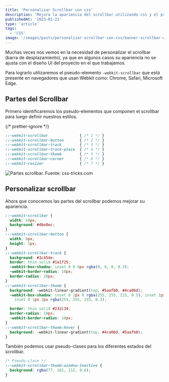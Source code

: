 ```yaml
---
title: 'Personalizar Scrollbar con css'
description: 'Mejora la apariencia del scrollbar utilizando css y el pseudo-elemento -webkit-scrollbar'
publishedAt: '2023-01-21'
type: 'article'
tags:
  - 'CSS'
image: '/images/posts/personalizar-scrollbar-con-css/banner-scrollbar-css.jpg'
---
```


<PostImage
  src="/images/posts/personalizar-scrollbar-con-css/banner-scrollbar-css.jpg"
  layout="responsive"
  width={880}
  height={340}
  objectFit="contain"
  alt="scrollbar personalizado con css"
/>

Muchas veces nos vemos en la necesidad de personalizar el scrollbar (barra de desplazamiento), ya que en algunos casos su apariencia no se ajusta con el diseño UI del proyecto en el que trabajamos.

Para lograrlo utilizaremos el pseudo-elemento `-webkit-scrollbar` que está presente en navegadores que usan Webkit como: Chrome, Safari, Microsoft Edge.

## Partes del Scrollbar

Primero identificaremos los pseudo-elementos que componen el scrollbar para luego definir nuestros estilos.

{/* prettier-ignore */}
```css
::-webkit-scrollbar              { /* 1 */ }
::-webkit-scrollbar-button       { /* 2 */ }
::-webkit-scrollbar-track        { /* 3 */ }
::-webkit-scrollbar-track-piece  { /* 4 */ }
::-webkit-scrollbar-thumb        { /* 5 */ }
::-webkit-scrollbar-corner       { /* 6 */ }
::-webkit-resizer                { /* 7 */ }
```

![Partes scrollbar. Fuente: css-tricks.com](/images/posts/personalizar-scrollbar-con-css/partes-anatomia-scrollbar-css.png)

## Personalizar scrollbar

Ahora que conocemos las partes del scrollbar podemos mejorar su apariencia.

```css
::-webkit-scrollbar {
  width: 10px;
  background: #dbe8ec;
}
::-webkit-scrollbar-button {
  width: 8px;
  height: 5px;
}
::-webkit-scrollbar-track {
  background: #3c454e;
  border: thin solid #1a1f25;
  -webkit-box-shadow: inset 0 0 6px rgba(0, 0, 0, 0.3);
  -webkit-border-radius: 10px;
  border-radius: 10px;
}
::-webkit-scrollbar-thumb {
  background: -webkit-linear-gradient(top, #5aafb0, #4ca06d);
  -webkit-box-shadow: inset 0 1px 0 rgba(255, 255, 225, 0.5), inset 1px 0 0 rgba(255, 255, 255, 0.4),
    inset 0 1px 2px rgba(255, 255, 255, 0.3);

  border: thin solid #232c34;
  border-radius: 10px;
  -webkit-border-radius: 10px;
}
::-webkit-scrollbar-thumb:hover {
  background: -webkit-linear-gradient(top, #4ca06d, #5aafb0);
}
```

También podemos usar pseudo-clases para los diferentes estados del scrollbar.

```css
/* Pseudo-clase */
::-webkit-scrollbar-thumb:window-inactive {
  background: rgba(77, 161, 112, 0.6);
}
```
